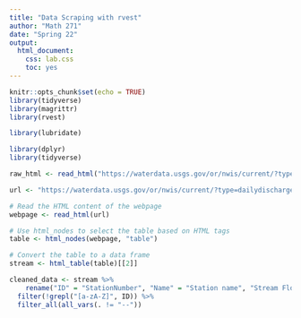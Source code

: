 ```yaml
---
title: "Data Scraping with rvest"
author: "Math 271"
date: "Spring 22"
output:
  html_document:
    css: lab.css
    toc: yes
---
```


```r
knitr::opts_chunk$set(echo = TRUE)
library(tidyverse)
library(magrittr)
library(rvest)

library(lubridate)
```

```r
library(dplyr)
library(tidyverse)
```


```r
raw_html <- read_html("https://waterdata.usgs.gov/or/nwis/current/?type=dailydischarge&group_key=county_cd")

```



```r

url <- "https://waterdata.usgs.gov/or/nwis/current/?type=dailydischarge&group_key=county_cd"

# Read the HTML content of the webpage
webpage <- read_html(url)

# Use html_nodes to select the table based on HTML tags
table <- html_nodes(webpage, "table")

# Convert the table to a data frame
stream <- html_table(table)[[2]]
```

```r
cleaned_data <- stream %>% 
    rename("ID" = "StationNumber", "Name" = "Station name", "Stream Flow (ft³/s) (2/6)" = "Dailymeanstream- flow (ft3/s)2/6", "Stream Flow (ft³/s) (2/7)" = "Dailymeanstream- flow (ft3/s)2/7", "Difference" = "Change(ft3/s)") %>% 
  filter(!grepl("[a-zA-Z]", ID)) %>% 
  filter_all(all_vars(. != "--"))
  
```















